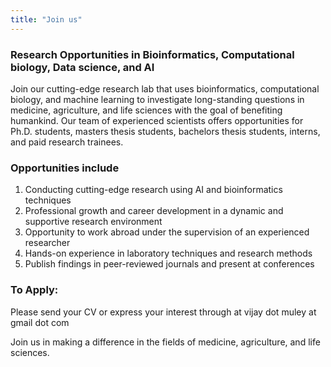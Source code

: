 ```yaml
---
title: "Join us"
---
```



### Research Opportunities in Bioinformatics, Computational biology, Data science, and AI

Join our cutting-edge research lab that uses bioinformatics, computational biology, and machine learning to investigate long-standing questions in medicine, agriculture, and life sciences with the goal of benefiting humankind. Our team of experienced scientists offers opportunities for Ph.D. students, masters thesis students, bachelors thesis students, interns, and paid research trainees.

### Opportunities include

1. Conducting cutting-edge research using AI and bioinformatics techniques
2. Professional growth and career development in a dynamic and supportive research environment
3. Opportunity to work abroad under the supervision of an experienced researcher
4. Hands-on experience in laboratory techniques and research methods
5. Publish findings in peer-reviewed journals and present at conferences

### To Apply:

Please send your CV or express your interest through at vijay dot muley at gmail dot com

Join us in making a difference in the fields of medicine, agriculture, and life sciences.